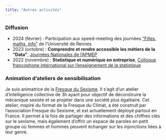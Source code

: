 ```yaml
---
title: "Autres activités"
---
```


### Diffusion

-   2024 (février) : Participation aux speed-meeting des journées ["Filles, maths, info"](https://filles-et-maths.fr/evenements/journee-filles-maths-info-19-fevrier-2024/) de l'Université de Rennes
-   2023 (octobre) : **Comprendre et rendre accessible les métiers de la "Data"**, [Journées Nationales de l'APMEP](https://jnrennes.apmep.fr/index.php?page=programme/programme&select=conferences)
-   2022 (novembre) : **Statistique et numérique en entreprise**, [Colloque francophone international sur l'enseignement de la statistique](https://cfies2022.sciencesconf.org/resource/page/id/17)

### Animation d'ateliers de sensibilisation

Je suis animatrice de la [Fresque du Sexisme](https://fresque-du-sexisme.org/). Il s'agit d'un atelier d'intelligence collective de 3h ayant pour objectif de déconstruire la mécanique sexiste et se projeter dans une société plus égalitaire. Cet atelier, inspiré du format de la Fresque du Climat, a été construit par l'association Fresque du Sexisme, et est actuellement déployé partout en France. Il permet à la fois de partager des informations et des chiffres clés sur le sexisme, mais également d'offrir un espace de paroles en petit groupe où femmes et hommes peuvent échanger sur les injonctions liées à leur genre.
